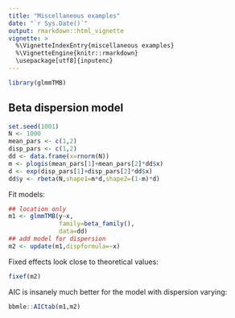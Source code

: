 ```yaml
---
title: "Miscellaneous examples"
date: "`r Sys.Date()`"
output: rmarkdown::html_vignette
vignette: >
  %\VignetteIndexEntry{miscellaneous examples}
  %\VignetteEngine{knitr::rmarkdown}
  \usepackage[utf8]{inputenc}
---
```


```r
library(glmmTMB)
```

## Beta dispersion model

```r
set.seed(1001)
N <- 1000
mean_pars <- c(1,2)
disp_pars <- c(1,2)
dd <- data.frame(x=rnorm(N))
m <- plogis(mean_pars[1]+mean_pars[2]*dd$x)
d <- exp(disp_pars[1]+disp_pars[2]*dd$x)
dd$y <- rbeta(N,shape1=m*d,shape2=(1-m)*d)
```

Fit models:

```r
## location only
m1 <- glmmTMB(y~x,
              family=beta_family(),
              data=dd)
## add model for dispersion
m2 <- update(m1,dispformula=~x)
```

Fixed effects look close to theoretical values:
```r
fixef(m2)
```

AIC is insanely much better for the model with dispersion varying:
```r
bbmle::AICtab(m1,m2)
```
